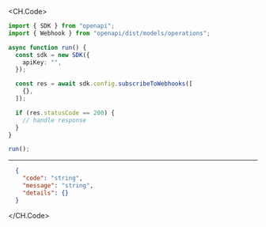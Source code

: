 
<CH.Code>
```typescript SubscribeToWebhooks.ts
import { SDK } from "openapi";
import { Webhook } from "openapi/dist/models/operations";

async function run() {
  const sdk = new SDK({
    apiKey: "",
  });

  const res = await sdk.config.subscribeToWebhooks([
    {},
  ]);

  if (res.statusCode == 200) {
    // handle response
  }
}

run();
```
---

```json Example Response
  {
    "code": "string",
    "message": "string",
    "details": {}
  }
```
</CH.Code>
